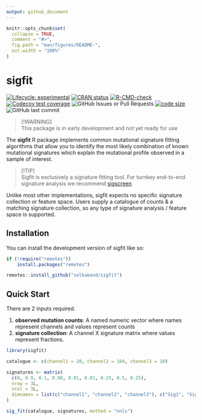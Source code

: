```yaml
---
output: github_document
---
```


<!-- README.md is generated from README.Rmd. Please edit that file -->

```r
knitr::opts_chunk$set(
  collapse = TRUE,
  comment = "#>",
  fig.path = "man/figures/README-",
  out.width = "100%"
)
```

# sigfit

<!-- badges: start -->
[![Lifecycle: experimental](https://img.shields.io/badge/lifecycle-experimental-orange.svg)](https://lifecycle.r-lib.org/articles/stages.html#experimental)
[![CRAN status](https://www.r-pkg.org/badges/version/sigfit)](https://CRAN.R-project.org/package=sigfit)
[![R-CMD-check](https://github.com/selkamand/sigfit/actions/workflows/R-CMD-check.yaml/badge.svg)](https://github.com/selkamand/sigfit/actions/workflows/R-CMD-check.yaml)
[![Codecov test coverage](https://codecov.io/gh/selkamand/sigfit/branch/main/graph/badge.svg)](https://app.codecov.io/gh/selkamand/sigfit?branch=main)
![GitHub Issues or Pull Requests](https://img.shields.io/github/issues-closed/selkamand/sigfit)
[![code size](https://img.shields.io/github/languages/code-size/selkamand/sigfit.svg)](https://github.com/selkamand/sigfit)
![GitHub last commit](https://img.shields.io/github/last-commit/selkamand/sigfit)
<!-- badges: end -->

> [!WARNING]  
> This package is in early development and not yet ready for use

The **sigfit** R package implements common mutational signature fitting 
algorithms that allow you to identify the most likely combination of known mutational signatures 
which explain the mutational profile observed in a sample of interest.

> [!TIP]  
> Sigfit is exclusively a signature fitting tool. For turnkey end-to-end signature analysis 
> we recommend [sigscreen](https://github.com/selkamand/sigscreen)

Unlike most other implementations, sigfit expects no specific signature collection or feature space. 
Users supply a catalogue of counts & a matching signature collection, so any type of signature analysis / feature space is supported.

## Installation

You can install the development version of sigfit like so:

``` r
if (!require("remotes"))
    install.packages("remotes")

remotes::install_github("selkamand/sigfit")
```

## Quick Start

There are 2 inputs required. 

1. **observed mutation counts**: A named numeric vector where names represent channels and values represent counts
2. **signature collection**: A channel X signature matrix where values represent fractions.


```r
library(sigfit)

catalogue <- c(channel1 = 20, channel2 = 104, channel3 = 10)

signatures <- matrix(
  c(0, 0.9, 0.1, 0.98, 0.01, 0.01, 0.25, 0.5, 0.25),
  nrow = 3L,
  ncol = 3L,
  dimnames = list(c("channel1", "channel2", "channel3"), c("Sig1", "Sig2", "Sig3"))
)

sig_fit(catalogue, signatures, method = "nnls")
```
